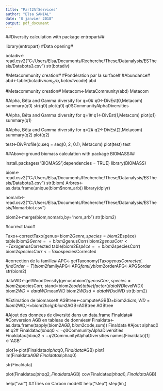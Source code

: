 ```yaml
---
title: "Part2AfServices"
author: "Elsa SANIAL"
date: "8 janvier 2018"
output: pdf_document
---
```

##Diversity calculation with package entropart##

library(entropart)
#Data opening#

botadiv<-read.csv2("C:/Users/Elsa/Documents/Recherche/These/Datanalysis/ESThesis/Databota3.csv")
str(botadiv)

#Metacommunity creation#
#Pondération par la surface#
#Abundance#
abd<-table(botadiv$nom_arb,botadiv$code)
abd


#Metacommunity creation#
Metacom<-MetaCommunity(abd)
Metacom

#Alpha, Bêta and Gamma diversity for q=0#
q0<-DivEst(0,Metacom)
summary(q0)
str(q0)
plot(q0)
q0$CommunityAlphaDiversities

#Alpha, Bêta and Gamma diversity for q=1#
q1<-DivEst(1,Metacom)
plot(q1)
summary(q1)

#Alpha, Bêta and Gamma diversity for q=2#
q2<-DivEst(2,Metacom)
summary(q2)
plot(q2)

test<-DivProfile(q.seq = seq(0, 2, 0.1), Metacom)
plot(test)
test


##Above-ground biomass calculation with package BIOMASS##

install.packages("BIOMASS",dependencies = TRUE)
library(BIOMASS)

biom<-read.csv2("C:/Users/Elsa/Documents/Recherche/These/Datanalysis/ESThesis/Databota3.csv")
str(biom)
Arbres<-as.data.frame(unique(biom$nom_arb))
library(dplyr)

nomarb<-read.csv2("C:/Users/Elsa/Documents/Recherche/These/Datanalysis/ESThesis/Nomarbtot.csv")

biom2<-merge(biom,nomarb,by="nom_arb")
str(biom2)

#correct taxo#

Taxo<-correctTaxo(genus=biom2$Genre,species=biom2$Espèce)
table(biom2$Genre==biom2$genusCorr)
biom2$genusCorr<-Taxo$genusCorrected
table(biom2$Espèce==biom2$speciesCorr)
biom2$speciesCorr<-Taxo$speciesCorrected

#correction de la famille#
APG<-getTaxonomy(Taxo$genusCorrected,findOrder=T)
biom2$familyAPG<-APG$family
biom2$orderAPG<-APG$order
str(biom2)

dataWD<-getWoodDensity(genus=biom2$genusCorr,
                       species=biom2$speciesCorr,
                       stand=biom2$code)
table(factor(dataWD$levelWD))
biom2$WD=dataWD$meanWD
biom2$WDsd=dataWD$sdWD
str(biom2)

#Estimation de biomasse#
AGBtree<-computeAGB(D=biom2$diam,WD=biom2$WD,H=biom2$heig)
biom2$AGB=AGBtree
AGBtree

#Ajout des données de diversité dans un data.frame Finaldata#
#Conversion AGB en tableau de données#
Finaldata<-as.data.frame(tapply(biom2$AGB,biom2$code,sum))
Finaldata
#Ajout alphaq0 et q2#
Finaldata$alphaq0<-q0$CommunityAlphaDiversities
Finaldata$alphaq2<-q2$CommunityAlphaDiversities
names(Finaldata)[1]<-"AGB" 

plot1<-plot(Finaldata$alphaq0,Finaldata$AGB)
plot1
lm(Finaldata$AGB~Finaldata$alphaq0)


str(Finaldata)

plot(Finaldata$alphaq2,Finaldata$AGB)
cov(Finaldata$alphaq0,Finaldata$AGB)

help("var")
##Tries on Carbon model#
help("step")
step(lm,)